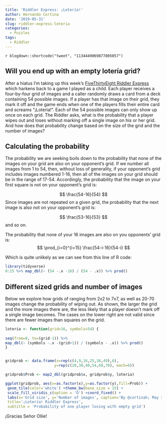```yaml
---
title: 'Riddler Express: ¡Lotería!'
author: Hernando Cortina
date: '2019-05-31'
slug: riddler-express-loteria
categories:
  - Puzzles
tags:
  - Riddler
---
```


`r blogdown::shortcode("tweet", "1134449069877805057")`



## Will you end up with an empty lotería grid?

After a hiatus I'm taking up this week's [FiveThirtyEight Riddler Express](https://fivethirtyeight.com/features/can-you-win-the-loteria/) which harkens back to a game I played as a child.  Each player receives a four-by-four grid of images and a caller randomly draws a card from a deck containing 54 possible images. If a player has that image on their grid, they mark it off and the game ends when one of the players fills their entire card and screams “¡Lotería!”. Each of the 54 possible images can only show up once on each grid. The Riddler asks, what is the probability that a player wipes out and loses without marking off a single image on his or her grid. And how does that probability change based on the size of the grid and the number of images?
  
  
## Calculating the probability

The probability we are seeking boils down to the probability that none of the images on your grid are also on your opponent's grid. If we number all images from 1 to 54, then, without loss of generality, if your opponent's grid includes images numbered 1-16, then all of the images on your grid should be in the range of 17-54. Accordingly, the probability that the image on your first square is not on your opponent's grid is:

$$ \frac{54-16}{54} $$
Since images are not repeated on a given grid, the probability that the next image is also not on your opponent's grid is:
  
$$ \frac{53-16}{53} $$
and so on.

The probability that none of your 16 images are also on you opponents' grid is:
$$ \prod_{i=0}^{i=15} \frac{54-i-16}{54-i} $$

Which is quite unlikely as we can see from this line of R code:

```r
library(tidyverse)
0:15 %>% map_dbl(~ (54 -.x -16) / (54 - .x)) %>% prod()
```

## Different sized grids and number of images

Below we explore how grids of ranging from 2x2 to 7x7, as well as 20-70 images change the probability of wiping out.
As shown, the larger the grid and the more images there are, the less likely that a player doesn't mark off a single image becomes. The cases on the lower right are not valid since there are fewer images than squares on the grid. 

```r
loteria <- function(grid=16, symbols=54) {
  
seq(from=0, to=(grid-1)) %>%
map_dbl(~ (symbols -.x -(grid+1)) / (symbols - .x)) %>% prod()
}


gridprob <- data.frame(x=rep(c(4,9,16,25,36,49),6),
                      y=rep(c(20,30,40,54,60,70), each=6))

gridprob$Prob <- map2_dbl(gridprob$x, gridprob$y, loteria)

ggplot(gridprob, aes(x=as.factor(x),y=as.factor(y),fill=Prob)) +
 geom_tile(color='white') +theme_bw(base_size = 15) +
 scale_fill_viridis_c(option = 'D') +coord_fixed() +
 labs(x='Grid size', y='Number of images', caption='By @cortinah; May 31, 2019',
 title='¡Lotería! Riddler Express',
 subtitle = 'Probability of one player losing with empty grid')
```

¡Gracias Señor Ollie!